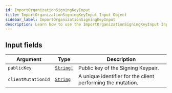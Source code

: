 ```yaml
---
id: ImportOrganizationSigningKeyInput
title: ImportOrganizationSigningKeyInput Input Object
sidebar_label: ImportOrganizationSigningKeyInput
description: Learn how to use the ImportOrganizationSigningKeyInput Input Object for 's API.
---
```


## Input fields

| Argument           | Type                                      | Description                                                 |
| ------------------ | ----------------------------------------- | ----------------------------------------------------------- |
| `publicKey`        | [`String!`](api/schema/scalar/String.mdx) | Public key of the Signing Keypair.                          |
| `clientMutationId` | [`String`](api/schema/scalar/String.mdx)  | A unique identifier for the client performing the mutation. |
